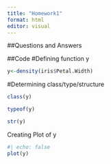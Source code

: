 ```yaml
---
title: "Homework1"
format: html
editor: visual
---
```


##Questions and Answers



##Code
#Defining function y
```r
y<-density(iris$Petal.Width)
```

#Determining class/type/structure
```r
class(y)

typeof(y)

str(y)

```


Creating Plot of y

```r
#| echo: false
plot(y)
```


